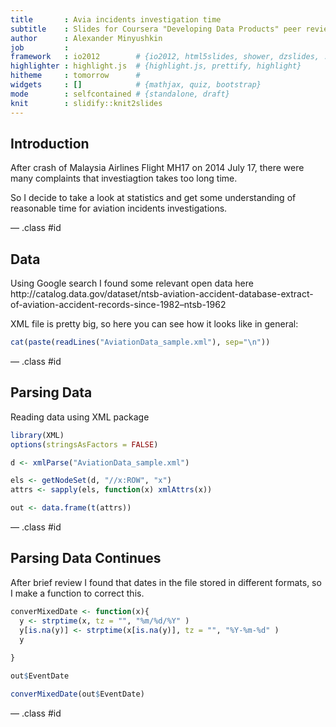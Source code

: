 ```yaml
---
title       : Avia incidents investigation time
subtitle    : Slides for Coursera "Developing Data Products" peer review
author      : Alexander Minyushkin
job         : 
framework   : io2012        # {io2012, html5slides, shower, dzslides, ...}
highlighter : highlight.js  # {highlight.js, prettify, highlight}
hitheme     : tomorrow      # 
widgets     : []            # {mathjax, quiz, bootstrap}
mode        : selfcontained # {standalone, draft}
knit        : slidify::knit2slides
---
```


## Introduction

After crash of Malaysia Airlines Flight MH17 on 2014 July 17, there were many complaints that investiagtion takes too long time.

So I decide to take a look at statistics and get some understanding of reasonable time for aviation incidents investigations.

--- .class #id 

## Data 

Using Google search I found some relevant open data here http://catalog.data.gov/dataset/ntsb-aviation-accident-database-extract-of-aviation-accident-records-since-1982--ntsb-1962

XML file is pretty big, so here you can see how it looks like in general:
```r
cat(paste(readLines("AviationData_sample.xml"), sep="\n"))

```


--- .class #id 

## Parsing Data 

Reading data using XML package

```r
library(XML)
options(stringsAsFactors = FALSE)

d <- xmlParse("AviationData_sample.xml")

els <- getNodeSet(d, "//x:ROW", "x")
attrs <- sapply(els, function(x) xmlAttrs(x)) 

out <- data.frame(t(attrs))

```



--- .class #id 


## Parsing Data Continues

After brief review I found that dates in the file stored in different formats, so I make a function to correct this.

```r
converMixedDate <- function(x){
  y <- strptime(x, tz = "", "%m/%d/%Y" )  
  y[is.na(y)] <- strptime(x[is.na(y)], tz = "", "%Y-%m-%d" )      
  y
  
}

out$EventDate

converMixedDate(out$EventDate)

```


--- .class #id 



